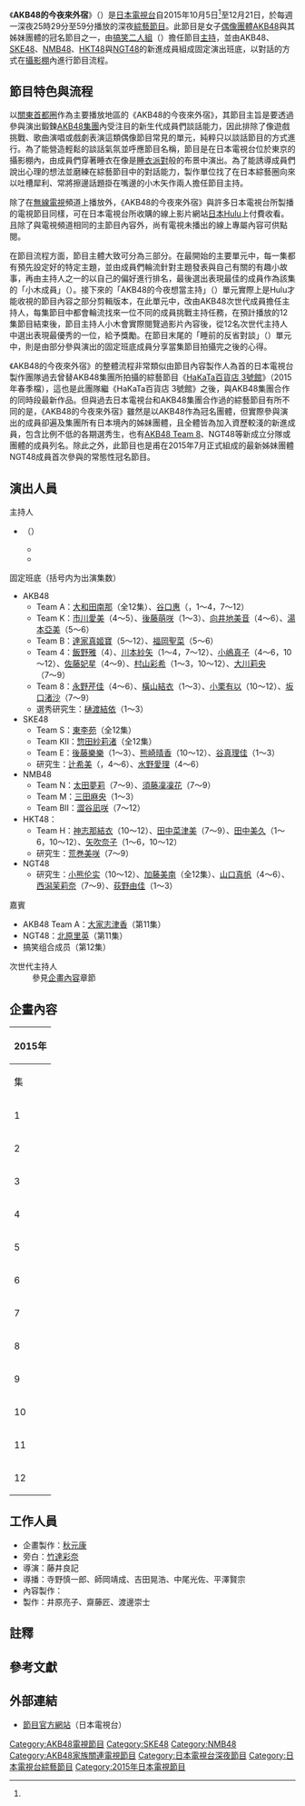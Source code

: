 {{NoteTA
|1=zh-tw:特別來賓;zh-hk:嘉賓;
}}
{{電視節目資訊框
| 名稱 = AKB48的今夜來外宿
| 原名 = {{lang|ja|AKB48の今夜はお泊りッ}}
| 圖片 = Otomari.png
| 類型 = [[綜藝節目|綜藝節目]]
| 主持 = {{link-ja|小木矢作|おぎやはぎ}}
| 製作人 = 糸井聖一（總製作）<br>中村博行（統籌製作）<br>{{link-ja|毛利忍|毛利忍}}（內容製作）<br>齋藤匠<br>渡邊崇士
| 編劇 = 三田卓人<br>大井洋一<br>渡邊陽介<br>石田Kent（{{lang|ja|石田ケント}}）
| 導演 = 藤井良記
| 旁白 = [[竹達彩奈|竹達彩奈]]
| 監製 = 
| 演出 = [[AKB48|AKB48]]、[[SKE48|SKE48]]<br>[[NMB48|NMB48]]、[[HKT48|HKT48]]<br>[[NGT48|NGT48]]
| 企劃 = [[秋元康|秋元康]]
| 國家 = [[日本|日本]][[關東地區|關東]]<br>網路付費收視
| 片頭曲 =
| 片尾曲 = 
| 每集長 = 30分鐘
| 集數 = 12
| 語言 = [[日語|日語]]
| 電視台 = [[日本電視台|日本電視台]]
| 開始 = 2015年10月5日<ref name="Start" group="註">日本的電視節目表慣例以凌晨節目停播的時間作為播映日期的切換點，因此表定的10月5日深夜實際上等於10月6日的凌晨，而週一深夜25時實際上等同於週二凌晨1時，依此類推。</ref>
| 結束 = 2015年12月21日
| 官方網站 = http://www.ntv.co.jp/otomari/
}}
《'''AKB48的今夜來外宿'''》（{{lang|ja|AKB48の今夜はお泊りッ}}）是[[日本電視台|日本電視台]]自2015年10月5日{{R|Asahi_151002}}<ref name="Start" group="註"/>至12月21日，於每週一深夜25時29分至59分播放的深夜[[綜藝節目|綜藝節目]]。此節目是女子[[日本偶像|偶像團體]][[AKB48|AKB48]]與其姊妹團體的冠名節目之一，由[[搞笑藝人|搞笑二人組]]{{link-ja|小木矢作|おぎやはぎ}}（{{lang|ja|おぎやはぎ}}）擔任節目[[主持人|主持]]，並由AKB48、[[SKE48|SKE48]]、[[NMB48|NMB48]]、[[HKT48|HKT48]]與[[NGT48|NGT48]]的新進成員組成固定演出班底，以對話的方式在[[攝影棚|攝影棚]]內進行節目流程{{R|Asahi_151002}}。

==節目特色與流程==
以[[關東地區|關東]][[首都圈|首都圈]]作為主要播放地區的《AKB48的今夜來外宿》{{R|Asahi_151002}}，其節目主旨是要透過參與演出鍛鍊[[AKB48集團|AKB48集團]]內受注目的新生代成員們談話能力，因此排除了像遊戲挑戰、歌曲演唱或戲劇表演這類偶像節目常見的單元，純粹只以談話節目的方式進行。為了能營造輕鬆的談話氣氛並呼應節目名稱，節目是在日本電視台位於東京的攝影棚內，由成員們穿著睡衣在像是[[睡衣派對|睡衣派對]]般的布景中演出{{R|Asahi_151002}}。為了能誘導成員們說出心理的想法並磨練在綜藝節目中的對話能力，製作單位找了在日本綜藝圈向來以吐槽犀利、常將擦邊話題掛在嘴邊的小木矢作兩人擔任節目主持{{R|Intro}}。

除了在[[無線電視|無線電視]]頻道上播放外，《AKB48的今夜來外宿》與許多日本電視台所製播的電視節目同樣，可在日本電視台所收購的線上影片網站[[Hulu|日本Hulu]]上付費收看。且除了與電視頻道相同的主節目內容外，尚有電視未播出的線上專屬內容可供點閱{{R|Natalie}}。

在節目流程方面，節目主體大致可分為三部分。在最開始的主要單元中，每一集都有預先設定好的特定主題，並由成員們輪流針對主題發表與自己有關的有趣小故事，再由主持人之一的{{link-ja|小木博明|小木博明}}以自己的偏好進行排名，最後選出表現最佳的成員作為該集的「小木成員」（{{lang|ja|小木メン}}）{{R|Intro}}。接下來的「AKB48的今夜想當主持」（{{lang|ja|AKB48の今夜は仕切りたいッ}}）單元實際上是Hulu才能收視的節目內容之部分剪輯版本，在此單元中，改由AKB48次世代成員擔任主持人，每集節目中都會輪流找來一位不同的成員挑戰主持任務，在預計播放的12集節目結束後，節目主持人小木會實際閱覽過影片內容後，從12名次世代主持人中選出表現最優秀的一位，給予獎勵{{R|Intro}}。在節目末尾的「睡前的反省對談」（{{lang|ja|お休み前の反省トーク}}）單元中，則是由部分參與演出的固定班底成員分享當集節目拍攝完之後的心得。

《AKB48的今夜來外宿》的整體流程非常類似由節目內容製作人{{link-ja|毛利忍|毛利忍}}為首的日本電視台製作團隊過去曾替AKB48集團所拍攝的綜藝節目《[[HaKaTa百貨店_3號館|HaKaTa百貨店 3號館]]》（2015年春季檔），這也是此團隊繼《HaKaTa百貨店 3號館》之後，與AKB48集團合作的同時段最新作品{{NoteTag|在《HaKaTa百貨店 3號館》與《AKB48的今夜來外宿》之間的2015年夏、秋兩季檔次，毛利忍團隊是與AKB48的相關團體[[乃木坂46|乃木坂46]]合作拍攝《[[NOGIBINGO!4|NOGIBINGO!4]]》與《[[NOGIBINGO!5|NOGIBINGO!5]]》。}}。但與過去日本電視台和AKB48集團合作過的綜藝節目有所不同的是，《AKB48的今夜來外宿》雖然是以AKB48作為冠名團體，但實際參與演出的成員卻遍及集團所有日本境內的姊妹團體，且全體皆為加入資歷較淺的新進成員，包含比例不低的各期選秀生，也有[[AKB48_Team_8|AKB48 Team 8]]、NGT48等新成立分隊或團體的成員列名。除此之外，此節目也是甫在2015年7月正式組成的最新姊妹團體NGT48成員首次參與的常態性冠名節目。

==演出人員==

;主持人
* {{link-ja|小木矢作|おぎやはぎ}}（{{lang|ja|おぎやはぎ}}）
** {{link-ja|小木博明|小木博明}}
** {{link-ja|矢作兼|矢作兼}}

;固定班底（括号内为出演集数）{{NoteTag|名單依照節目播放當時各成員的AKB48集團[[AKB48#成員排序|出席編號]]排序}}
* AKB48
** Team A：[[大和田南那|大和田南那]]（全12集）、[[谷口惠|谷口惠]]（{{lang|ja|谷口めぐ}}，1～4，7～12）
** Team K：[[市川愛美|市川愛美]]（4～5）、[[後藤萌咲|後藤萌咲]]（1～3）、[[向井地美音|向井地美音]]（4～6）、[[湯本亞美|湯本亞美]]（5～6）
** Team B：[[達家真姬寶|達家真姬寶]]（5～12）、[[福岡聖菜|福岡聖菜]]（5～6）
** Team 4：[[飯野雅|飯野雅]]（4）、[[川本紗矢|川本紗矢]]（1～4，7～12）、[[小嶋真子|小嶋真子]]（4～6，10～12）、[[佐藤妃星|佐藤妃星]]（4～9）、[[村山彩希|村山彩希]]（1～3，10～12）、[[大川莉央|大川莉央]]（7～9）
** Team 8：[[永野芹佳|永野芹佳]]（4～6）、[[橫山結衣|橫山結衣]]（1～3）、[[小栗有以|小栗有以]]（10～12）、[[坂口渚沙|坂口渚沙]]{{NoteTag|name="b"|兼任AKB48 Team B}}（7～9）
** 選秀研究生：[[樋渡結依|樋渡結依]]（1～3）
* SKE48
** Team S：[[東李苑|東李苑]]（全12集）
** Team KII：[[惣田紗莉渚|惣田紗莉渚]]（全12集）
** Team E：[[後藤樂樂|後藤樂樂]]{{NoteTag|2015年11月28日自研究生升格}}（1～3）、[[熊崎晴香|熊崎晴香]]（10～12）、[[谷真理佳|谷真理佳]]（1～3）
** 研究生：[[辻希美_(SKE48)|辻希美]]{{NoteTag|2015年11月30日離隊}}（{{lang|ja|辻のぞみ}}，4～6）、[[水野愛理|水野愛理]]（4～6）
* NMB48
** Team N：[[太田夢莉|太田夢莉]]（7～9）、[[須藤凜凜花|須藤凜凜花]]（7～9）
** Team M：[[三田麻央|三田麻央]]（1～3）
** Team BII：[[澀谷凪咲|澀谷凪咲]]{{NoteTag|兼任AKB48 Team 4}}（7～12）
* HKT48：
** Team H：[[神志那結衣|神志那結衣]]（10～12）、[[田中菜津美|田中菜津美]]（7～9）、[[田中美久_(HKT48)|田中美久]]（1～6，10～12）、[[矢吹奈子|矢吹奈子]]{{NoteTag|name="b"}}（1～6，10～12）
** 研究生：[[荒巻美咲|荒巻美咲]]（7～9）
* NGT48
** 研究生：[[小熊伦实|小熊伦实]]（10～12）、[[加藤美南|加藤美南]]（全12集）、[[山口真帆|山口真帆]]（4～6）、[[西潟茉莉奈|西潟茉莉奈]]（7～9）、[[荻野由佳|荻野由佳]]（1～3）

;嘉賓
*AKB48 Team A：[[大家志津香|大家志津香]]（第11集）
*NGT48：[[北原里英|北原里英]]（第11集）
*搞笑组合{{link-ja|ungirls|アンガールズ}}成员{{link-ja|田中卓志|田中卓志}}（第12集）

;次世代主持人
:參見[[#企畫內容|企畫內容]]章節

==企畫內容==

{| class="wikitable mw-collapsible" style="width:100%;font-size:small;text-align:center"
|-style="text-align:center;"
! colspan="8" style="text-align:center" | 2015年
|-
! 集 !! style="width:5em"| 播出日期{{NoteTag|以電視節目表上的表定日期為主，實際播放日期為表定日期的隔日凌晨。}}!! 對談話題 !! style="width:4em" |小木<br>成員 !! AKB48的今夜想當主持 !! style="width:5em" | 次世代<br>主持人 !!  style="width:5em" |睡前反省會成員
|-
| 1 || 10月5日 || 我身邊的糟糕大人 /<br>握手會的釣人伎倆<br>（{{lang|ja|私の身近にいるダメな大人 /<br>握手会でのとっておきのワザ}}）|| 惣田<br>紗莉渚 || 難以搭話的成員是誰？<br>（{{lang|ja|話しかけにくかったメンバーは?}}）|| [[高橋朱里|高橋朱里]] || 大和田南那<br>後藤樂樂<br>惣田紗莉渚<br>矢吹奈子
|-
| 2 || 10月12日 || 讓男性深陷的小惡魔技巧 /<br>如果獲得100萬元的話……<br>（{{lang|ja|{{lang|ja|男をオトす小悪魔テクニック}} /<br>{{lang|ja|もしも100万円をもらったら…?}}}}）|| 橫山結衣 || 今後想要變要好的成員是？<br>（{{lang|ja|今後 仲良くなりたいメンバーは?}}）|| [[小笠原茉由|小笠原茉由]] || 後藤萌咲<br>谷口惠<br>橫山結衣<br>田中美久
|-
| 3 || 10月19日 || 我愛上的動漫人物 /<br>關於自己角色的困擾<br>（{{lang|ja|{{lang|ja|私が恋したアニメキャラ}} /<br>{{lang|ja|自分のキャラで困っている事}}}}）|| 惣田<br>紗莉渚 || 我推薦的宵夜<br>（{{lang|ja|私のオススメ夜食}}）|| [[谷真理佳|谷真理佳]] || 村山彩希<br>東李苑<br>惣田紗莉渚<br>三田麻央
|-
| 4 || 10月26日 || （{{lang|ja|我が家だけ?信じられない絶対ルール}} /<br>{{lang|ja|絶対にこれだけは信じてほしい話}}）||  向井地<br>美音 || （{{lang|ja|埋もれてしまっているメンバー}}）|| [[岩田華怜|岩田華怜]] ||  大和田南那<br> 向井地美音 <br>惣田紗莉渚<br>矢吹奈子
|-
| 5 || 11月2日 || （{{lang|ja|男って…ほんとわかんない!!}} /<br>{{lang|ja|初めての告白!私って「黒い」かも}}）||  達家<br>真姬寶  || （{{lang|ja|透明になったら最初に何がしたい?}}）|| [[大島涼花|大島涼花]] ||  小嶋真子<br>達家真姬寶<br>矢吹奈子<br>加藤美南
|-
| 6 || 11月9日 ||（{{lang|ja|AKB48としての知られざる苦労}} /<br>{{lang|ja|全力でマジギレされた話}}）|| 湯本亞美 || （{{lang|ja|意外だった先輩メンバーの一面}}）|| [[中西智代梨|中西智代梨]] || 向井地美音<br>湯本亞美<br>東李苑<br>山口真帆
|-
| 7 || 11月16日 || （{{lang|ja|バスの座席争奪トークバトル!}} /<br>{{lang|ja|自分の不幸自慢}} /<br>{{lang|ja|おぎやはぎを上手に接待できる?}}）|| -- || （{{lang|ja|私の周りの変な人}}）|| [[中村麻里子|中村麻里子]] || 大川莉央<br>達家真姬寶<br>澀谷凪咲<br>西潟茉莉奈
|-
| 8 || 11月23日 || （{{lang|ja|チーム対抗鍋の具材争奪戦}} /<br>{{lang|ja|卒業が頭をよぎった瞬間}} /<br>{{lang|ja|密かに優越感を感じる時}}）|| 須藤<br>凜凜花 || （{{lang|ja|この子とは分かり合えないな}} /<br>{{lang|ja|と思うメンバーは?}}）|| [[島田晴香|島田晴香]] || 大川莉央<br>達家真姬寶<br>澀谷凪咲<br>西潟茉莉奈
|-
| 9 || 11月30日 || （{{lang|ja|一生忘れられない衝撃の一言}} /<br>{{lang|ja|ワタシが絶対に許せないオンナ}}）|| 谷口惠 || （{{lang|ja|自分が男だったら}} /<br>{{lang|ja|付き合いたいメンバーは?}}）|| [[田中菜津美|田中菜津美]] || 大和田南那<br>川本紗矢<br>谷口惠<br>加藤美南<br>西潟茉莉奈
|-
| 10|| 12月7日 ||（{{lang|ja|私のモテ伝説}} /<br>{{lang|ja|人生最大の大ゲンカ}})||小熊倫実||（{{lang|ja|仲良しメンバーとの(秘)LINE事情}}）||[[前田亜美|前田亜美]]|| 大和田南那<br>熊崎晴香<br>澀谷凪咲<br>小熊倫実
|-
| 11 || 12月14日 ||（{{lang|ja|私がくらったヒドすぎる仕打ち}} /<br>{{lang|ja|男のココがうらやましい!}})||惣田<br>紗莉渚||（{{lang|ja|今まで一番キツかった仕事}}）||[[宮崎美穗|宮崎美穗]]|| 小嶋真子<br>村山彩希<br>東李苑<br>惣田紗莉渚
|-
| 12 ||12月21日||（{{lang|ja|バラエティに出てみてわかった、<br>芸能界ってこういうとこだ!}} /<br>{{lang|ja|こんな自分が大好きです}})||田中美久||（{{lang|ja|最後にどうしても言っておきたい事}}）||[[込山榛香|込山榛香]]||--
|}

==工作人員==
* 企畫製作：[[秋元康|秋元康]]
* 旁白：[[竹達彩奈|竹達彩奈]]
* 導演：藤井良記
* 導播：寺野慎一郎、師岡靖成、吉田晃浩、中尾光佐、平澤賢宗
* 內容製作：{{link-ja|毛利忍|毛利忍}}
* 製作：井原亮子、齋藤匠、渡邊崇士

==註釋==
{{reflist|group="註"}}

==參考文獻==
{{reflist|2|refs=
<ref name="Intro">{{Cite web |url=http://www.ntv.co.jp/otomari/ |script-title=ja:AKB48の今夜はお泊りッ |language=ja |archiveurl=https://web.archive.org/web/20151007071713/http://www.ntv.co.jp/otomari/ |archivedate=2015-10-07 |publisher=[[日本電視台|日本電視台]] |date= |accessdate=2015-10-07 |deadurl=yes }}</ref>

<ref name="Asahi_151002">{{Cite web |url=http://www.asahi.com/and_M/interest/entertainment/Cfettp01510010084.html |script-title=ja:〈速報〉ＡＫＢグループ若手がパジャマ姿で禁断？トーク |language=ja |archiveurl=https://web.archive.org/web/20151007070041/http://www.asahi.com/and_M/interest/entertainment/Cfettp01510010084.html |archivedate=2015-10-07 |publisher=[[朝日新聞|朝日新聞]] |date=2015-10-02 |accessdate=2015-10-07 |deadurl=yes }}</ref>

<ref name="Natalie">{{Cite web |url=http://natalie.mu/music/news/161667 |script-title=ja:AKB48グループ若手がパジャマ姿で“お泊り”トーク |language=ja |archiveurl=https://web.archive.org/web/20201108130456/https://natalie.mu/music/news/161667 |archivedate=2020-11-08 |publisher=[[Natalie_(網站)|Natalie]] |date=2015-10-02 |accessdate=2015-10-07 |dead-url=no }}</ref>
|
}}

==外部連結==
* {{ja}}[http://www.ntv.co.jp/otomari/ 節目官方網站]{{Wayback|url=http://www.ntv.co.jp/otomari/ |date=20151007071713 }}（日本電視台）

{{AKB48媒體演出}}

{{DEFAULTSORT:AKB48 no Konya Ha Otomaritsu}}
[[Category:AKB48電視節目|Category:AKB48電視節目]]
[[Category:SKE48|Category:SKE48]]
[[Category:NMB48|Category:NMB48]]
[[Category:AKB48家族關連電視節目|Category:AKB48家族關連電視節目]]
[[Category:日本電視台深夜節目|Category:日本電視台深夜節目]]
[[Category:日本電視台綜藝節目|Category:日本電視台綜藝節目]]
[[Category:2015年日本電視節目|Category:2015年日本電視節目]]